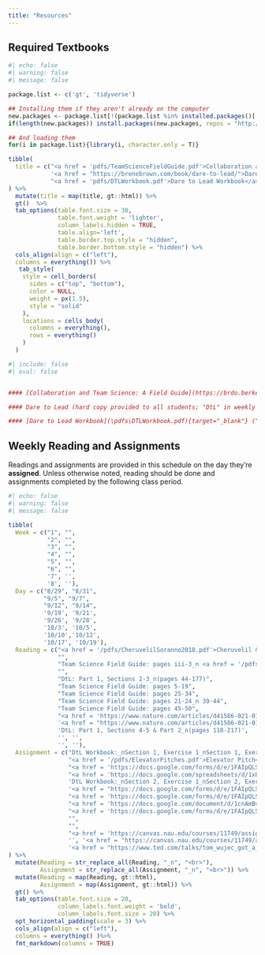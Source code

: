 ```yaml
---
title: "Resources"
---
```


## Required Textbooks

```r
#| echo: false
#| warning: false
#| message: false

package.list <- c('gt', 'tidyverse')

## Installing them if they aren't already on the computer
new.packages <- package.list[!(package.list %in% installed.packages()[,"Package"])]
if(length(new.packages)) install.packages(new.packages, repos = "http://cran.us.r-project.org")

## And loading them
for(i in package.list){library(i, character.only = T)}

tibble(
  title = c("<a href = 'pdfs/TeamScienceFieldGuide.pdf'>Collaboration and Team Science: A Field Guide</a>",
            '<a href = "https://brenebrown.com/book/dare-to-lead/">Dare to Lead</a>',
            "<a href = 'pdfs/DTLWorkbook.pdf'>Dare to Lead Workbook</a>")
) %>%
  mutate(title = map(title, gt::html)) %>%
  gt()  %>%
  tab_options(table.font.size = 30,
              table.font.weight = 'lighter',
              column_labels.hidden = TRUE,
              table.align='left',
              table.border.top.style = "hidden",
              table.border.bottom.style = "hidden") %>%
  cols_align(align = c("left"),
  columns = everything()) %>%
   tab_style(
    style = cell_borders(
      sides = c("top", "bottom"),
      color = NULL,
      weight = px(1.5),
      style = "solid"
    ),
    locations = cells_body(
      columns = everything(),
      rows = everything()
    )
  )

```

```r
#| include: false
#| eval: false


#### [Collaboration and Team Science: A Field Guide](https://brdo.berkeley.edu/sites/default/files/teamscience_fieldguide_reduced.pdf){target="_blank"} ("Team Science Field Guide" in weekly readings)

#### Dare to Lead (hard copy provided to all students; "DtL" in weekly readings)

#### [Dare to Lead Workbook](\pdfs\DTLWorkbook.pdf){target="_blank"} ("DtL Workbook" in weekly assignments)
```

## Weekly Reading and Assignments

Readings and assignments are provided in this schedule on the day they're **assigned**. Unless otherwise noted, reading should be done and assignments completed by the following class period.

```r
#| echo: false
#| warning: false
#| message: false

tibble(
  Week = c("1", "",
           "2", "",
           "3", "",
           "4", "",
           "5", "",
           "6", "",
           '7', '',
           '8', ''),
  Day = c("8/29", "8/31",
          "9/5", "9/7",
          "9/12", "9/14",
          '9/19', '9/21',
          '9/26', '9/28',
          '10/3', '10/5',
          '10/10','10/12',
          '10/17', '10/19'),
  Reading = c("<a href = '/pdfs/CheruvelilSoranno2018.pdf'>Cheruvelil & Soranno 2018</a>_n<a href = '/pdfs/DtLIntrop1s1.pdf'>DtL: Intro and Part 1, Section 1_n(pages 1-43)</a>",
              "",
              "Team Science Field Guide: pages iii-3_n <a href = '/pdfs/Cheruvelil2014.pdf'>Cheruvelil et al. 2014</a>",
              "",
              "DtL: Part 1, Sections 2-3_n(pages 44-177)",
              "Team Science Field Guide: pages 5-19",
              "Team Science Field Guide: pages 25-34",
              "Team Science Field Guide: pages 21-24_n 39-44",
              "Team Science Field Guide: pages 45-50",
              "<a href = 'https://www.nature.com/articles/d41586-021-01573-z'>We need to talk</a>_n<a href = '/pdfs/Conflict_energy.pdf'>The seven levels of energy</a>",
              '<a href = "https://www.nature.com/articles/d41586-021-01635-2">Communities, COVID, and credit: the state of science collaborations</a>',
              'DtL: Part 1, Sections 4-5 & Part 2_n(pages 118-217)', 
              '', '',
              '', ''),
  Assignment = c("DtL Workbook:_nSection 1, Exercise 1_nSection 1, Exercise 2", 
                 "<a href = '/pdfs/ElevatorPitches.pdf'>Elevator Pitch</a>",
                 "<a href = 'https://docs.google.com/forms/d/e/1FAIpQLSenhpqyKnW2N0Ih3NeVyc0AkxIy6o9iVXv8Cdw3UVnOIAOEqg/viewform'>Cheruvelil Reading Questions</a>",
                 "<a href = 'https://docs.google.com/spreadsheets/d/1x8N-3SaOOTeJA0_wY6xXIQEvsbxuRZ944wIiiJbp3-0/edit#gid=259107515'>True Colors Assessment</a>",
                 'DtL Workbook:_nSection 2, Exercise 1_nSection 2, Exercise 4',
                 '<a href = "https://docs.google.com/forms/d/e/1FAIpQLScY8EtcrPqe0WgVPFOl-ONgyIhULFC9VaxqiGiAmjhNvtzaXA/viewform">Myers Briggs Assessment</a>', 
                 "<a href = 'https://docs.google.com/forms/d/e/1FAIpQLSc8FJNfNInGOwKIfPOjOioxsq5pXnSH9WnlbHNqXNntl4qoYQ/viewform'>Communication Reading Questions</a>", 
                 "<a href = 'https://docs.google.com/document/d/1cnAmBvaHmpFvtA9EIgVZYJwW3d6rOzFbsv8r819ML30/edit#heading=h.nj23sjpj5u97'>Team vision statements</a>_n Due 10/16/23",
                 "<a href = 'https://docs.google.com/forms/d/e/1FAIpQLSd0svPcJ1vvDBEjCZn-5G_21RWT2Pn_uvzEe2sBdV78J7l3Qw/viewform'>Effective Meetings Mini-Project</a>", 
                 "",
                 "", 
                 "<a href = 'https://canvas.nau.edu/courses/11749/assignments/284630'>DtL Workbook:_nSection 4,_nExercises 1,4,5,&6_n Section 5, Exercises 1&2</a>",
                 '', '<a href = "https://canvas.nau.edu/courses/11749/assignments/260814">Team Vision Statements/Collaborative Research Agreements (due 10/16)</a>',
                 '<a href = "https://www.ted.com/talks/tom_wujec_got_a_wicked_problem_first_tell_me_how_you_make_toast">Tell me how you make toast TED Talk</a>', '')
) %>%
  mutate(Reading = str_replace_all(Reading, "_n", "<br>"),
         Assignment = str_replace_all(Assignment, "_n", "<br>")) %>% 
  mutate(Reading = map(Reading, gt::html),
         Assignment = map(Assignment, gt::html)) %>%
  gt() %>%
  tab_options(table.font.size = 20,
              column_labels.font.weight = 'bold',
              column_labels.font.size = 20) %>%
  opt_horizontal_padding(scale = 3) %>% 
  cols_align(align = c("left"),
  columns = everything() )%>%
  fmt_markdown(columns = TRUE)
  

```

